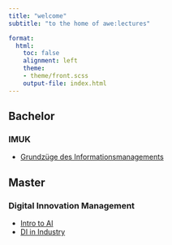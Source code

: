 ```yaml
---
title: "welcome"  
subtitle: "to the home of awe:lectures"

format: 
  html:
    toc: false
    alignment: left
    theme:
    - theme/front.scss
    output-file: index.html
---
```


## Bachelor

### IMUK
- [Grundzüge des Informationsmanagements](lectures/GIM/0/)

## Master

### Digital Innovation Management
- [Intro to AI](lectures/I2AI/0/)
- [DI in Industry](lectures/DIiI/0/)
